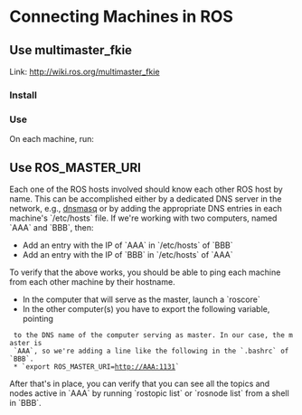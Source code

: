 = Connecting Machines in ROS =

== Use multimaster_fkie ==

Link: http://wiki.ros.org/multimaster_fkie

=== Install ===

{{{sh
apt install ros-melodic-master-discovery-fkie  ros-melodic-master-sync-fkie
}}}

=== Use ===

On each machine, run:

{{{sh
rosrun master_discovery_fkie master_discovery& rosrun master_sync_fkie master_sync
}}}


== Use ROS_MASTER_URI ==

Each one of the ROS hosts involved should know each other ROS host by name. This
can be accomplished either by a dedicated DNS server in the network, e.g.,
[[https://en.wikipedia.org/wiki/Dnsmasq|dnsmasq]] or by adding the appropriate
DNS entries in each machine's `/etc/hosts` file. If we're working with two
computers, named `AAA` and `BBB`, then:

* Add an entry with the IP of `AAA` in `/etc/hosts` of `BBB`
* Add an entry with the IP of `BBB` in `/etc/hosts` of `AAA`

To verify that the above works, you should be able to ping each machine from
each other machine by their hostname.

* In the computer that will serve as the master, launch a `roscore`
* In the other computer(s) you have to export the following variable, pointing
  to the DNS name of the computer serving as master. In our case, the master is
  `AAA`, so we're adding a line like the following in the `.bashrc` of `BBB`.
  * `export ROS_MASTER_URI=http://AAA:1131`


After that's in place, you can verify that you can see all the topics and nodes
active in `AAA` by running `rostopic list` or `rosnode list` from a shell in
`BBB`.

